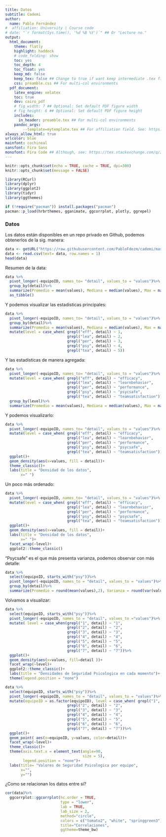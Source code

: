 ```yaml
---
title: Datos
subtitle: Cademi
author:
  name: Pablo Fernández
#  affiliation: University | Course code
# date: "`r format(Sys.time(), '%d %B %Y')`" ## Or "Lecture no."
output: 
  html_document:
    theme: flatly
    highlight: haddock
    # code_folding: show
    toc: yes
    toc_depth: 4
    toc_float: yes
    keep_md: false
    keep_tex: false ## Change to true if want keep intermediate .tex file
    css: preamble.css ## For multi-col environments
  pdf_document:
    latex_engine: xelatex
    toc: true
    dev: cairo_pdf
    # fig_width: 7 ## Optional: Set default PDF figure width
    # fig_height: 6 ## Optional: Set default PDF figure height
    includes:
      in_header: preamble.tex ## For multi-col environments
    pandoc_args:
        --template=mytemplate.tex ## For affiliation field. See: https://bit.ly/2T191uZ
always_allow_html: true
urlcolor: blue
mainfont: cochineal
sansfont: Fira Sans
monofont: Fira Code ## Although, see: https://tex.stackexchange.com/q/294362
---
```


```r
knitr::opts_chunk$set(echo = TRUE, cache = TRUE, dpi=300)
knitr::opts_chunk$set(message = FALSE)

library(RCurl)
library(dplyr)
library(ggplot2)
library(tidyr)
library(ggthemes)

if (!require("pacman")) install.packages("pacman")
pacman::p_load(hrbrthemes, gganimate, ggcorrplot, plotly, ggrepel)
```

### Datos

Los datos están disponibles en un repo privado en Github, podemos obtenerlos de la sig. manera:

```r
data <- getURL("https://raw.githubusercontent.com/PabloFdezm/cademi/master/data.csv?token=AKX6XZP5VWIKIMLSZYTNRV27JBDCS")
data <- read.csv(text= data, row.names = 1)
head(data)
```

Resumen de la data:


```r
data %>%
  pivot_longer(-equipoID, names_to= "detail", values_to = "values")%>%
  group_by(detail)%>%
  summarize(Promedio = mean(values), Mediana = median(values), Max = max(values), Min = min(values))%>%
  as_tibble()
```

Y podemos visualizar las estadisticas principales:

```r
data %>%
  pivot_longer(-equipoID, names_to= "detail", values_to = "values")%>%
  group_by(detail)%>%
  summarize(Promedio = mean(values), Mediana = median(values), Max = max(values), Min = min(values))%>%
  mutate(level = case_when( grepl("eff", detail) ~ 1,
                            grepl("lea", detail) ~ 2,
                            grepl("per", detail) ~ 3,
                            grepl("psy", detail) ~ 4,
                            grepl("tea", detail) ~ 5))
```

Y las estadisticas de manera agregada:

```r
data %>%
  pivot_longer(-equipoID, names_to= "detail", values_to = "values")%>%
  mutate(level = case_when( grepl("eff", detail) ~ "efficacy",
                            grepl("lea", detail) ~ "learnbehavior",
                            grepl("per", detail) ~ "performance",
                            grepl("psy", detail) ~ "psycsafe",
                            grepl("tea", detail) ~ "teamsatisfaction"))%>%
  group_by(level)%>%
  summarize(Promedio = mean(values), Mediana = median(values), Max = max(values), Min = min(values))
```
Y podemos visualizarlo:

```r
data %>%
  pivot_longer(-equipoID, names_to= "detail", values_to = "values")%>%
  mutate(level = case_when( grepl("eff", detail) ~ "efficacy",
                            grepl("lea", detail) ~ "learnbehavior",
                            grepl("per", detail) ~ "performance",
                            grepl("psy", detail) ~ "psycsafe",
                            grepl("tea", detail) ~ "teamsatisfaction"))%>%
  ggplot()+
  geom_density(aes(x=values, fill = detail))+
  theme_classic()+
  labs(title = "Densidad de los datos",
       x=" ")
```

Un poco más ordenado:

```r
data %>%
  pivot_longer(-equipoID, names_to= "detail", values_to = "values")%>%
  mutate(level = case_when( grepl("eff", detail) ~ "efficacy",
                            grepl("lea", detail) ~ "learnbehavior",
                            grepl("per", detail) ~ "performance",
                            grepl("psy", detail) ~ "psycsafe",
                            grepl("tea", detail) ~ "teamsatisfaction"))%>%
  ggplot()+
  geom_density(aes(x=values, fill = detail))+
  labs(title = "Densidad de los datos",
       x=" ")+
  facet_wrap(~level)+
  ggplot2::theme_classic()
```

"Psycsafe" es el que más presenta varianza, podemos observar con más detalle:

```r
data %>%
  select(equipoID, starts_with("psy"))%>%
  pivot_longer(-equipoID, names_to = "detail", values_to = "values")%>%
  group_by(detail)%>%
  summarize(Promedio = round(mean(values),2), Varianza = round(var(values),2), Mediana = round(median(values),2))
```
Volvamos a visualizar:

```r
data %>%
  select(equipoID, starts_with("psy"))%>%
  pivot_longer(-equipoID, names_to = "detail", values_to ="values")%>%
  mutate( level = case_when(grepl("1", detail) ~ "1",
                            grepl("2", detail) ~ "2",
                            grepl("3", detail) ~ "3",
                            grepl("4", detail) ~ "4",
                            grepl("5", detail) ~ "5",
                            grepl("6", detail) ~ "6",
                            grepl("7", detail) ~ "7"))%>%
  ggplot()+
  geom_density(aes(x=values, fill=detail ))+
  facet_wrap(~level)+
  ggplot2::theme_classic()+
  labs(title = "Densidades de Seguridad Psicologica en cada momento")+
  theme(legend.position = "none")
```
```r
data %>%
  select(equipoID, starts_with("psy"))%>%
  pivot_longer(-equipoID, names_to = "detail", values_to = "values")%>%
  mutate(equipoID = as.factor(equipoID), level = case_when( grepl("1", detail) ~ "1",
                            grepl("2", detail) ~ "2",
                            grepl("3", detail) ~ "3",
                            grepl("4", detail) ~ "4",
                            grepl("5", detail) ~ "5",
                            grepl("6", detail) ~ "6",
                            grepl("7", detail) ~ "7"))%>%
  ggplot()+
  geom_point( aes(x=equipoID, y=values, color=detail))+
  facet_wrap(~level)+
  theme_classic()+
  theme(axis.text.x = element_text(angle=90,
                                   size = 5),
        legend.position = "none")+
  labs(title= "Valores de Seguridad Psicologica por equipo",
       x="",
       y="")

```

¿Como se relacionan los datos entre si?

```r
cor(data)%>%
  ggcorrplot::ggcorrplot(hc.order = TRUE, 
                         type = "lower", 
                         lab = TRUE, 
                         lab_size = 2, 
                         method="circle", 
                         colors = c("tomato2", "white", "springgreen3"), 
                         title="Correlaciones", 
                         ggtheme=theme_bw)
```

